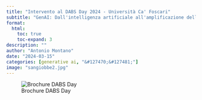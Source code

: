 ```yaml
---
title: "Intervento al DABS Day 2024 - Università Ca' Foscari"
subtitle: "GenAI: Dall'intelligenza artificiale all'amplificazione dell'intelligenza?"
format:
  html:
    toc: true
    toc-expand: 3
description: ""
author: "Antonio Montano"
date: "2024-03-15"
categories: [generative ai, "&#127470;&#127481;"]
image: "sangiobbe2.jpg"
---
```


![Brochure DABS Day](brochure.png){fig-alt="Brochure DABS Day"}